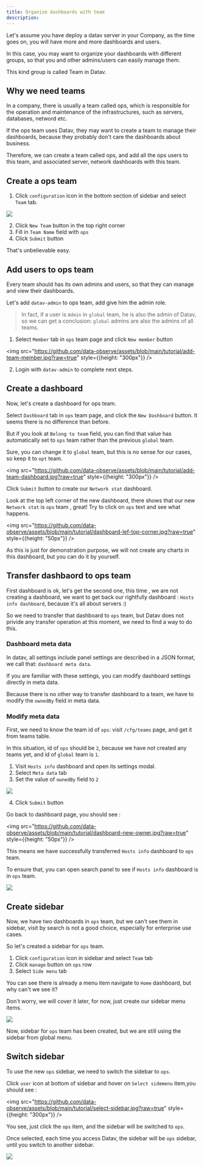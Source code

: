 ```yaml
---
title: Organize dashboards with team 
description: 
---
```


Let's assume you have deploy a datav server in your Company, as the time goes on, you will have more and more dashboards and users.

In this case, you may want to organize your dashboards with different groups, so that you and other admins/users can easily manage them.

This kind group is called Team in Datav.

## Why we need teams 

In a company, there is usually a team called ops, which is responsible for the operation and maintenance of the infrastructures, such as servers, databases, netword etc. 

If the ops team uses Datav, they may want to create a team to manage their dashboards, because they probably don't care the dashboards about business.

Therefore, we can create a team called ops, and add all the ops users to this team, and associated server, network dashboards with this team.

## Create a ops team

1. Click `configuration` icon in the bottom section of sidebar and select `Team` tab.

<img src="https://github.com/data-observe/assets/blob/main/tutorial/team-table.jpg?raw=true" />

2. Click `New Team` button in the top right corner 
3. Fill in `Team Name` field with `ops`
4. Click `Submit` button

That's unbelievable easy.

## Add users to ops team

Every team should has its own admins and users, so that they can manage and view their dashboards. 

Let's add `datav-admin` to ops team, add give him the admin role.

> In fact, if a user is `Admin` in `global` team, he is also the admin of Datav, so we can get a conclusion: 
> `global` admins are also the admins of all teams.

1. Select `Member` tab in `ops` team page and click `New member` button

<img src="https://github.com/data-observe/assets/blob/main/tutorial/add-team-member.jpg?raw=true" style={{height: "300px"}} />

2. Login with `datav-admin` to complete next steps.


## Create a dashboard 

Now, let's create a dashboard for ops team. 

Select `Dashboard` tab in `ops` team page, and click the `New Dashboard` button. It seems there is no difference than before.

But if you look at `Belong to team` field, you can find that value has automatically set to `ops` team rather than the previous `global` team.

Sure, you can change it to `global` team, but this is no sense for our cases, so keep it to `opt` team.

<img src="https://github.com/data-observe/assets/blob/main/tutorial/add-team-dashboard.jpg?raw=true" style={{height: "300px"}} />

Click `Submit` button to create our `Network stat` dashboard.

Look at the top left corner of the new dashboard, there shows that our new `Network stat` is `ops` team , great! Try to click on `ops` text and see what happens.

<img src="https://github.com/data-observe/assets/blob/main/tutorial/dashboard-lef-top-corner.jpg?raw=true" style={{height: "50px"}} />


As this is just for demonstration purpose, we will not create any charts in this dashboard, but you can do it by yourself.


## Transfer dashbaord to ops team

First dashboard is ok, let's get the second one, this time , we are not creating a dashboard, we want to get back our rightfully dashboard : `Hosts info dashboard`, because it's all about servers :)

So we need to transfer that dashboard to `ops` team, but Datav does not privide any transfer operation at this moment, we need to find a way to do this.

### Dashboard meta data 

In datav, all settings include panel settings are described in a JSON format, we call that: `dashboard meta data`.

If you are familiar with these settings, you can modify dashboard settings directly in meta data. 

Because there is no other way to transfer dashboard to a team, we have to modify the `ownedBy` field in meta data.

### Modify meta data 

First, we need to know the team id of `ops`: visit `/cfg/teams` page, and get it from teams table. 

In this situation, id of `ops` should be `2`, because we have not created any teams yet, and id of `global` team is `1`.

1. Visit `Hosts info` dashboard and open its settings modal.
2. Select `Meta data` tab 
3. Set the value of  `ownedBy` field to `2`

<img src="https://github.com/data-observe/assets/blob/main/tutorial/dashboard-metadata.jpg?raw=true"/>

4. Click `Submit` button

Go back to dashboard page, you should see :

<img src="https://github.com/data-observe/assets/blob/main/tutorial/dashboard-new-owner.jpg?raw=true" style={{height: "50px"}} />

This means we have successfully transferred `Hosts info` dashboard to `ops` team.

To ensure that, you can open search panel to see if `Hosts info` dashboard is in `ops` team.

<img src="https://github.com/data-observe/assets/blob/main/tutorial/new-owner-show-in-search.jpg?raw=true"/>


## Create sidebar

Now, we have two dashboards in `ops` team, but we can't see them in sidebar, visit by search is not a good choice, especially for enterprise use cases.

So let's created a sidebar for `ops` team.

1. Click `configuration` icon in sidebar and select `Team` tab
2. Click `manage` button on `ops` row 
3. Select `Side menu` tab 

You can see there is already a menu item navigate to `Home` dashboard, but why can't we see it? 

Don't worry, we will cover it later, for now, just create our sidebar menu items.

<img src="https://github.com/data-observe/assets/blob/main/tutorial/team-sidebar.jpg?raw=true"/>


Now, sidebar for `ops` team has been created, but we are still using the sidebar from global menu.

## Switch sidebar

To use the new `ops` sidebar, we need to switch the sidebar to `ops`.

Click `user` icon at bottom of sidebar and hover on `Select sidemenu` item,you should see : 

<img src="https://github.com/data-observe/assets/blob/main/tutorial/select-sidebar.jpg?raw=true" style={{height: "300px"}} />


You see, just click the `ops` item, and the sidebar will be switched to `ops`.

Once selected, each time you access Datav, the sidebar will be `ops` sidebar, until you switch to another sidebar.

<img src="https://github.com/data-observe/assets/blob/main/tutorial/switched-team-sidebar.jpg?raw=true"/>